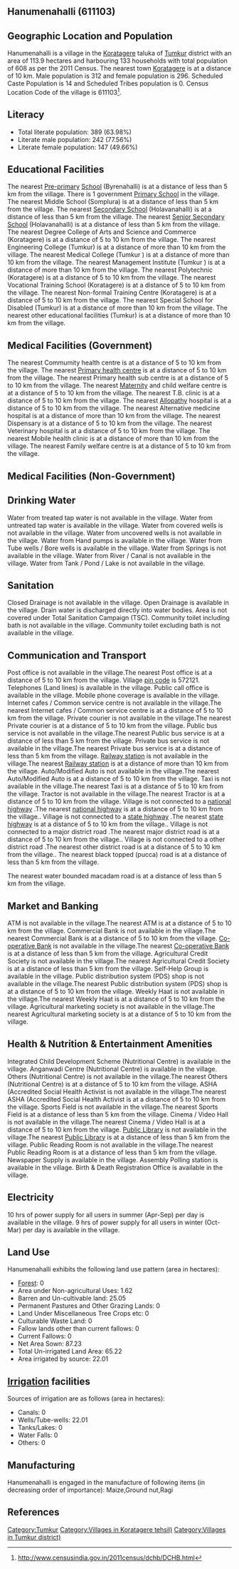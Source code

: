 {{Infobox settlement
| name=Hanumenahalli
| native_name=
| native_name_lang=
| other_name=
| nickname=
| settlement_type=Village
| image_skyline=
| image_alt=
| image_caption=
| pushpin_map=India Karnataka
| pushpin_label_position=right
| pushpin_map_alt=
| pushpin_map_caption=Location in Karnataka, India
| latd=
| latm=
| lats=
| latNS=
| longd=
| longm=
| longs=
| longEW=
| coordinates_display=inline,title
| subdivision_type=Country
| subdivision_name={{flag|India}}
| subdivision_type1=[[States and territories of India|State]]
| subdivision_name1=Karnataka 
| subdivision_type2=[[List of districts of India|District]]
| subdivision_name2=Tumkur
| subdivision_type3=Tahsil
| subdivision_name3=Koratagere 
| website=
| established_title=<!-- Established -->
| established_date=
| founder=
| named_for=
| government_type=
| governing_body=
| unit_pref=Metric=
| area_footnotes=
| area_rank=
| area_total_km2=1.14
| elevation_footnotes=
| elevation_m=
| population_total=608
| population_as_of=2011
| population_rank=
| population_density_km2=533
| population_demonym=
| population_footnotes=
| demographics_type1=Languages
| demographics1_title1=Official
| demographics1_info1=[[Kannada language|Kannada]]
| timezone1=[[Indian Standard Time|IST]]
| utc_offset1==+5:30
| postal_code_type=[[Postal Index Number|PIN]]
| postal_code=572121
| area_code_type=Telephone code
| area_code=
| registration_plate=
| blank1_name_sec1=Nearest city
| blank1_info_sec1=[[Koratagere]]
| blank2_name_sec1=[[Human sex ratio|Sex ratio]]
| blank2_info_sec1=948 [[male|♂]]/[[female|♀]]
| blank3_name_sec1=Literacy
| blank3_info_sec1=63.98%
| blank1_name_sec2=[[2011 Census of India|2011 census]] code
| blank1_info_sec2=611103
| footnotes=
}}

== Hanumenahalli (611103) ==

== Geographic Location and Population ==

Hanumenahalli is a village in the [[Koratagere ]] taluka of [[Tumkur]] district with an area of 113.9 hectares and harbouring 133 households with total population of 608 as per the 2011 Census. The nearest town [[Koratagere]] is at a distance of 10 km. Male population is 312 and female population is 296. Scheduled Caste Population is 14 and Scheduled Tribes population is 0. Census Location Code of the village is 611103<ref>http://www.censusindia.gov.in/2011census/dchb/DCHB.html</ref>.


== Literacy ==  
* Total literate population: 389 (63.98%)
* Literate male population: 242 (77.56%)
* Literate female population: 147 (49.66%)


== Educational Facilities ==  
The nearest [[Pre-primary]] [[School]] (Byrenahalli) is at a distance of less than 5 km from the village.
There is 1 government [[Primary School]] in the village.
The nearest Middle School (Somplura) is at a distance of less than 5 km from the village.
The nearest [[Secondary School]] (Holavanahalli) is at a distance of less than 5 km from the village.
The nearest [[Senior Secondary School]] (Holavanahalli) is at a distance of less than 5 km from the village.
The nearest Degree College of Arts and Science and Commerce (Koratagere) is at a distance of 5 to 10 km from the village.
The nearest Engineering College (Tumkur) is at a distance of more than 10 km from the village.
The nearest Medical College (Tumkur ) is at a distance of more than 10 km from the village.
The nearest Management Institute (Tumkur ) is at a distance of more than 10 km from the village.
The nearest Polytechnic (Koratagere) is at a distance of 5 to 10 km from the village.
The nearest Vocational Training School (Koratagere) is at a distance of 5 to 10 km from the village.
The nearest Non-formal Training Centre (Koratagere) is at a distance of 5 to 10 km from the village.
The nearest Special School for Disabled (Tumkur) is at a distance of more than 10 km from the village.
The nearest other educational facilities (Tumkur) is at a distance of more than 10 km from the village.


== Medical Facilities (Government) ==
The nearest Commumity health centre is at a distance of 5 to 10 km from the village.
The nearest [[Primary health centre]] is at a distance of 5 to 10 km from the village.
The nearest Primary health sub centre is at a distance of 5 to 10 km from the village.
The nearest [[Maternity]] and child welfare centre is at a distance of 5 to 10 km from the village.
The nearest T.B. clinic is at a distance of 5 to 10 km from the village.
The nearest [[Allopathy]] hospital is at a distance of 5 to 10 km from the village.
The nearest Alternative medicine hospital is at a distance of more than 10 km from the village.
The nearest Dispensary is at a distance of 5 to 10 km from the village.
The nearest Veterinary hospital is at a distance of 5 to 10 km from the village.
The nearest Mobile health clinic is at a distance of more than 10 km from the village.
The nearest Family welfare centre is at a distance of 5 to 10 km from the village.


== Medical Facilities (Non-Government) ==











== Drinking Water ==
Water from treated tap water is not available in the village.
Water from untreated tap water is available in the village.
Water from covered wells is not available in the village.
Water from uncovered wells is not available in the village.
Water from Hand pumps is available in the village.
Water from Tube wells / Bore wells is available in the village.
Water from Springs is not available in the village.
Water from River / Canal is not available in the village.
Water from Tank / Pond / Lake is not available in the village.


== Sanitation ==
Closed Drainage is not available in the village.
Open Drainage is available in the village.
Drain water is discharged directly into water bodies.
Area is not covered under Total Sanitation Campaign (TSC).
Community toilet including bath is not available in the village.
Community toilet excluding bath is not available in the village.


== Communication and Transport ==
Post office is not available in the village.The nearest Post office is at a distance of 5 to 10 km from the village.
Village [[pin code]] is 572121.
Telephones (Land lines) is available in the village.
Public call office is available in the village.
Mobile phone coverage is available in the village.
Internet cafes / Common service centre is not available in the village.The nearest Internet cafes / Common service centre is at a distance of 5 to 10 km from the village.
Private courier is not available in the village.The nearest Private courier is at a distance of 5 to 10 km from the village.
Public bus service is not available in the village.The nearest Public bus service is at a distance of less than 5 km from the village.
Private bus service is not available in the village.The nearest Private bus service is at a distance of less than 5 km from the village.
[[Railway station]] is not available in the village.The nearest [[Railway station]] is at a distance of more than 10 km from the village.
Auto/Modified Auto is not available in the village.The nearest Auto/Modified Auto is at a distance of 5 to 10 km from the village.
Taxi is not available in the village.The nearest Taxi is at a distance of 5 to 10 km from the village.
Tractor is not available in the village.The nearest Tractor is at a distance of 5 to 10 km from the village.
Village is not connected to a [[national highway]] .The nearest [[national highway]] is at a distance of 5 to 10 km from the village..
Village is not connected to a [[state highway]] .The nearest [[state highway]] is at a distance of 5 to 10 km from the village..
Village is not connected to a major district road   .The nearest major district road   is at a distance of 5 to 10 km from the village..
Village is not connected to a other district road .The nearest other district road is at a distance of 5 to 10 km from the village..
The nearest black topped (pucca) road is at a distance of less than 5 km from the village.

The nearest water bounded macadam road is at a distance of less than 5 km from the village.




== Market and Banking ==
ATM is not available in the village.The nearest ATM is at a distance of 5 to 10 km from the village.
Commercial Bank is not available in the village.The nearest Commercial Bank is at a distance of 5 to 10 km from the village.
[[Co-operative Bank]] is not available in the village.The nearest [[Co-operative Bank]] is at a distance of less than 5 km from the village.
Agricultural Credit Society is not available in the village.The nearest Agricultural Credit Society is at a distance of less than 5 km from the village.
Self-Help Group is available in the village.
Public distribution system (PDS) shop is not available in the village.The nearest Public distribution system (PDS) shop is at a distance of 5 to 10 km from the village.
Weekly Haat is not available in the village.The nearest Weekly Haat is at a distance of 5 to 10 km from the village.
Agricultural marketing society is not available in the village.The nearest Agricultural marketing society is at a distance of 5 to 10 km from the village.


== Health & Nutrition & Entertainment Amenities ==
Integrated Child Development Scheme (Nutritional Centre) is available in the village.
Anganwadi Centre (Nutritional Centre) is available in the village.
Others (Nutritional Centre) is not available in the village.The nearest Others (Nutritional Centre) is at a distance of 5 to 10 km from the village.
ASHA (Accredited Social Health Activist is not available in the village.The nearest ASHA (Accredited Social Health Activist is at a distance of 5 to 10 km from the village.
Sports Field is not available in the village.The nearest Sports Field is at a distance of less than 5 km from the village.
Cinema / Video Hall is not available in the village.The nearest Cinema / Video Hall is at a distance of 5 to 10 km from the village.
[[Public Library]] is not available in the village.The nearest [[Public Library]] is at a distance of less than 5 km from the village.
Public Reading Room is not available in the village.The nearest Public Reading Room is at a distance of less than 5 km from the village.
Newspaper Supply is available in the village.
Assembly Polling station is available in the village.
Birth & Death Registration Office is available in the village.


== Electricity ==






10 hrs of power supply for all users in summer (Apr-Sep) per day is available in the village.
9 hrs of power supply for all users in winter (Oct-Mar) per day is available in the village.


== Land Use ==
Hanumenahalli exhibits the following land use pattern (area in hectares):
* [[Forest]]: 0
* Area under Non-agricultural Uses: 1.62
* Barren and Un-cultivable land: 25.05
* Permanent Pastures and Other Grazing Lands: 0
* Land Under Miscellaneous Tree Crops etc: 0
* Culturable Waste Land: 0
* Fallow lands other than current fallows: 0
* Current Fallows: 0
* Net Area Sown: 87.23
* Total Un-irrigated Land Area: 65.22
* Area irrigated by source: 22.01


== [[Irrigation]] facilities ==
Sources of irrigation are as follows (area in hectares):
* Canals: 0
* Wells/Tube-wells: 22.01
* Tanks/Lakes: 0
* Water Falls: 0
* Others: 0


== Manufacturing ==
Hanumenahalli is engaged in the manufacture of following items (in decreasing order of importance): Maize,Ground nut,Ragi


[[Category:Tumkur]]
[[Category:Villages in Koratagere  tehsil)]]
[[Category:Villages in Tumkur district)]]


== References ==
{{Reflist}}



